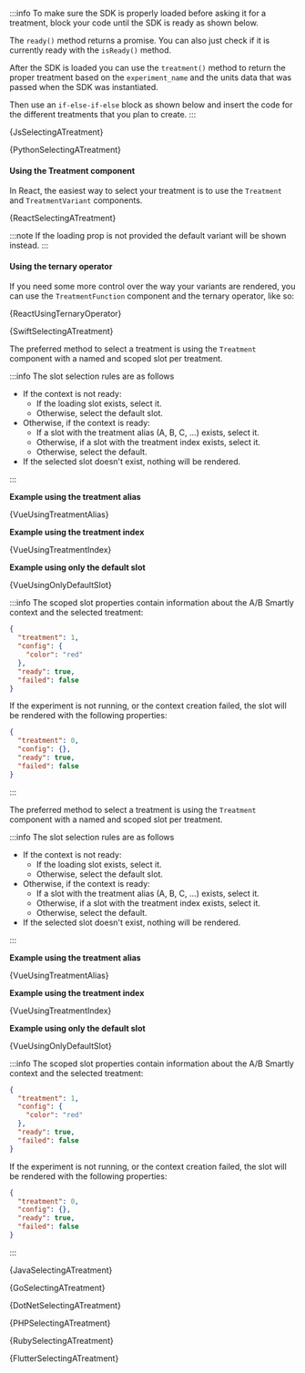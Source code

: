 











<Tabs groupId="language">

<TabItem value="js" label="Javascript">

:::info
To make sure the SDK is properly loaded before asking it for a treatment,
block your code until the SDK is ready as shown below.

The `ready()` method returns a promise. You can also just check if it is
currently ready with the `isReady()` method.

After the SDK is loaded you can use the `treatment()` method to return the proper
treatment based on the `experiment_name` and the units data that was passed when
the SDK was instantiated.

Then use an `if-else-if-else` block as shown below and insert the code for the
different treatments that you plan to create.
:::

<CodeBlock language="js">{JsSelectingATreatment}</CodeBlock>

</TabItem>

<TabItem value="python" label="Python3">

<CodeBlock language="python">{PythonSelectingATreatment}</CodeBlock>

</TabItem>

<TabItem value="react" label="React">

#### Using the Treatment component

In React, the easiest way to select your treatment is to use the `Treatment`
and `TreatmentVariant` components.

<CodeBlock language="jsx">{ReactSelectingATreatment}</CodeBlock>

:::note
If the loading prop is not provided the default variant will be shown instead.
:::

#### Using the ternary operator

If you need some more control over the way your variants are rendered, you can
use the `TreatmentFunction` component and the ternary operator, like so:

<CodeBlock language="jsx">{ReactUsingTernaryOperator}</CodeBlock>

</TabItem>

<Tabitem value="swift" label="Swift">

<!-- TODO: Add blocking of code before context is ready. -->

<CodeBlock language="swift">{SwiftSelectingATreatment}</CodeBlock>

</Tabitem>

<TabItem value="vue" label="Vue2">

The preferred method to select a treatment is using the `Treatment` component
with a named and scoped slot per treatment.

:::info The slot selection rules are as follows

- If the context is not ready:
  - If the loading slot exists, select it.
  - Otherwise, select the default slot.
- Otherwise, if the context is ready:
  - If a slot with the treatment alias (A, B, C, ...) exists, select it.
  - Otherwise, if a slot with the treatment index exists, select it.
  - Otherwise, select the default.
- If the selected slot doesn't exist, nothing will be rendered.

:::

**Example using the treatment alias**

<CodeBlock language="html">{VueUsingTreatmentAlias}</CodeBlock>

**Example using the treatment index**

<CodeBlock language="html">{VueUsingTreatmentIndex}</CodeBlock>

**Example using only the default slot**

<CodeBlock language="html">{VueUsingOnlyDefaultSlot}</CodeBlock>

:::info
The scoped slot properties contain information about the A/B Smartly context
and the selected treatment:

```json
{
  "treatment": 1,
  "config": {
    "color": "red"
  },
  "ready": true,
  "failed": false
}
```

If the experiment is not running, or the context creation failed, the slot
will be rendered with the following properties:

```json
{
  "treatment": 0,
  "config": {},
  "ready": true,
  "failed": false
}
```

:::

</TabItem>

<TabItem value="vue3" label="Vue3">

The preferred method to select a treatment is using the `Treatment` component
with a named and scoped slot per treatment.

:::info The slot selection rules are as follows

- If the context is not ready:
  - If the loading slot exists, select it.
  - Otherwise, select the default slot.
- Otherwise, if the context is ready:
  - If a slot with the treatment alias (A, B, C, ...) exists, select it.
  - Otherwise, if a slot with the treatment index exists, select it.
  - Otherwise, select the default.
- If the selected slot doesn't exist, nothing will be rendered.

:::

**Example using the treatment alias**

<CodeBlock language="html">{VueUsingTreatmentAlias}</CodeBlock>

**Example using the treatment index**

<CodeBlock language="html">{VueUsingTreatmentIndex}</CodeBlock>

**Example using only the default slot**

<CodeBlock language="html">{VueUsingOnlyDefaultSlot}</CodeBlock>

:::info
The scoped slot properties contain information about the A/B Smartly context
and the selected treatment:

```json
{
  "treatment": 1,
  "config": {
    "color": "red"
  },
  "ready": true,
  "failed": false
}
```

If the experiment is not running, or the context creation failed, the slot
will be rendered with the following properties:

```json
{
  "treatment": 0,
  "config": {},
  "ready": true,
  "failed": false
}
```

:::

</TabItem>

<Tabitem value="java" label="Java">

<!-- TODO: Add blocking of code before context is ready. -->

<CodeBlock language="java">{JavaSelectingATreatment}</CodeBlock>

</Tabitem>

<Tabitem value="go" label="Go">

<!-- TODO: Add blocking of code before context is ready. -->

<CodeBlock language="go">{GoSelectingATreatment}</CodeBlock>

</Tabitem>

<TabItem value="dotnet" label=".NET">

<CodeBlock language="csharp">{DotNetSelectingATreatment}</CodeBlock>

</TabItem>

<TabItem value="php" label="PHP">

<CodeBlock language="php">{PHPSelectingATreatment}</CodeBlock>

</TabItem>

<TabItem value="ruby" label="Ruby">

<CodeBlock language="ruby">{RubySelectingATreatment}</CodeBlock>

</TabItem>

<TabItem value="flutter" label="Flutter/Dart">

<CodeBlock language="dart">{FlutterSelectingATreatment}</CodeBlock>

</TabItem>

</Tabs>
